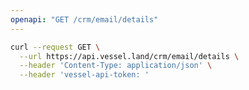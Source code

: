 ```yaml
---
openapi: "GET /crm/email/details"
---
```


<RequestExample>

```bash Request
curl --request GET \
  --url https://api.vessel.land/crm/email/details \
  --header 'Content-Type: application/json' \
  --header 'vessel-api-token: '
```

</RequestExample>
